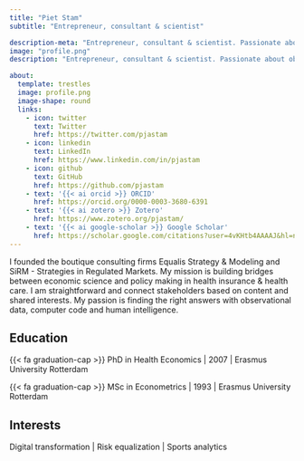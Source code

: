 ```yaml
---
title: "Piet Stam"
subtitle: "Entrepreneur, consultant & scientist"

description-meta: "Entrepreneur, consultant & scientist. Passionate about observational data, computer code and human intelligence."
image: "profile.png"
description: "Entrepreneur, consultant & scientist. Passionate about observational data, computer code and human intelligence."

about:
  template: trestles
  image: profile.png
  image-shape: round
  links:
    - icon: twitter
      text: Twitter
      href: https://twitter.com/pjastam
    - icon: linkedin
      text: LinkedIn
      href: https://www.linkedin.com/in/pjastam
    - icon: github
      text: GitHub
      href: https://github.com/pjastam
    - text: '{{< ai orcid >}} ORCID'
      href: https://orcid.org/0000-0003-3680-6391
    - text: '{{< ai zotero >}} Zotero'
      href: https://www.zotero.org/pjastam/
    - text: '{{< ai google-scholar >}} Google Scholar'
      href: https://scholar.google.com/citations?user=4vKHtb4AAAAJ&hl=nl
---
```


I founded the boutique consulting firms Equalis Strategy & Modeling and SiRM - Strategies in Regulated Markets. My mission is building bridges between economic science and policy making in health insurance & health care. I am straightforward and connect stakeholders based on content and shared interests. My passion is finding the right answers with observational data, computer code and human intelligence.

## Education

{{< fa graduation-cap >}} PhD in Health Economics | 2007 | Erasmus University Rotterdam

{{< fa graduation-cap >}} MSc in Econometrics | 1993 | Erasmus University Rotterdam

## Interests

Digital transformation \| Risk equalization \| Sports analytics
